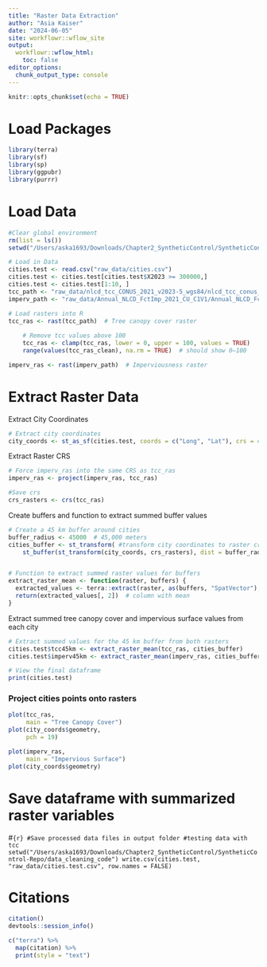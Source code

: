 ```yaml
---
title: "Raster Data Extraction"
author: "Asia Kaiser"
date: "2024-06-05"
site: workflowr::wflow_site
output:
  workflowr::wflow_html:
    toc: false
editor_options:
  chunk_output_type: console
---
```


```r
knitr::opts_chunk$set(echo = TRUE)
```

# Load Packages
```r
library(terra)
library(sf)
library(sp)
library(ggpubr)
library(purrr)
```

# Load Data
```r
#Clear global environment
rm(list = ls())
setwd("/Users/aska1693/Downloads/Chapter2_SyntheticControl/SyntheticControl-Repo/data_cleaning_code")

# Load in Data
cities.test <- read.csv("raw_data/cities.csv")
cities.test <- cities.test[cities.test$X2023 >= 300000,]
cities.test <- cities.test[1:10, ]
tcc_path <- "raw_data/nlcd_tcc_CONUS_2021_v2023-5_wgs84/nlcd_tcc_conus_wgs84_v2023-5_20210101_20211231.tif"
imperv_path <- "raw_data/Annual_NLCD_FctImp_2021_CU_C1V1/Annual_NLCD_FctImp_2021_CU_C1V1.tif"

# Load rasters into R
tcc_ras <- rast(tcc_path)  # Tree canopy cover raster
    
    # Remove tcc values above 100
    tcc_ras <- clamp(tcc_ras, lower = 0, upper = 100, values = TRUE) 
    range(values(tcc_ras_clean), na.rm = TRUE)  # should show 0–100

imperv_ras <- rast(imperv_path)  # Imperviousness raster
```

# Extract Raster Data

Extract City Coordinates
```r
# Extract city coordinates
city_coords <- st_as_sf(cities.test, coords = c("Long", "Lat"), crs = 4326) # Use EPSG 4326 for WGS84
```

Extract Raster CRS
```r
# Force imperv_ras into the same CRS as tcc_ras
imperv_ras <- project(imperv_ras, tcc_ras)

#Save crs
crs_rasters <- crs(tcc_ras)
```

Create buffers and function to extract summed buffer values
```r
# Create a 45 km buffer around cities
buffer_radius <- 45000  # 45,000 meters
cities_buffer <- st_transform( #transform city coordinates to raster crs
    st_buffer(st_transform(city_coords, crs_rasters), dist = buffer_radius), crs_rasters)


# Function to extract summed raster values for buffers
extract_raster_mean <- function(raster, buffers) {
  extracted_values <- terra::extract(raster, as(buffers, "SpatVector"), fun = mean, na.rm = TRUE)
  return(extracted_values[, 2])  # column with mean
}
```

Extract summed tree canopy cover and impervious surface values from each city
```r
# Extract summed values for the 45 km buffer from both rasters
cities.test$tcc45km <- extract_raster_mean(tcc_ras, cities_buffer)
cities.test$imperv45km <- extract_raster_mean(imperv_ras, cities_buffer)

# View the final dataframe
print(cities.test)
```

### Project cities points onto rasters
```r
plot(tcc_ras,
     main = "Tree Canopy Cover")
plot(city_coords$geometry,
     pch = 19)
```

```r
plot(imperv_ras,
     main = "Impervious Surface")
plot(city_coords$geometry)
```



# Save dataframe with summarized raster variables
#```{r}
#Save processed data files in output folder
#testing data with tcc
setwd("/Users/aska1693/Downloads/Chapter2_SyntheticControl/SyntheticControl-Repo/data_cleaning_code")
write.csv(cities.test, "raw_data/cities.test.csv", row.names = FALSE)
```

# Citations
```r
citation()
devtools::session_info()

c("terra") %>%
  map(citation) %>%
  print(style = "text")
```

